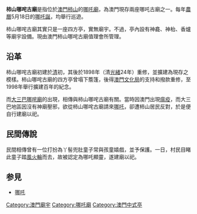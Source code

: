 {{noteTA
|T=zh:柿山哪咤古廟;zh-hant:柿山哪咤古廟;zh-hans:柿山哪咤古庙;
|1=zh:哪咤古廟;zh-hant:哪咤古廟;zh-hans:哪咤古庙;
}}
{{multiple image
|align=right
|direction=vertical
|footer=柿山哪咤古廟(上)及其值理會(下)
|image1=TemploDeNaTchaNaCalcadaDasVerdades1.jpg
|width1=230
|image2=AssociacaoDoTemploDaCalcadaDasVerdadesDeMacau1.jpg
|width2=230
}}
'''柿山哪咤古廟'''是指位於[[澳門|澳門]][[柿山|柿山]]的[[哪吒廟|哪吒廟]]，為澳門現存兩座哪吒古廟之一。每年[[農曆|農曆]]5月18日的[[哪吒誕|哪吒誕]]，均舉行巡遊。

柿山哪咤古廟其實只是一座四方亭，實無廟宇。不過，亭內設有神龕、神枱、香爐等廟宇設備。現由澳門柿山哪咤古廟值理會所管理。

==沿革==
柿山哪咤古廟初建於[[清|清]]初，其後於1898年（清[[光緒|光緒]]24年）重修，並擴建為現存之模樣。柿山哪咤古廟的四方亭曾塌下簷篷，後得[[澳門文化局|澳門文化局]]的支持和撥款重修，至1998年舉行擴建百年的紀念。

而[[大三巴哪咤廟|大三巴哪咤廟]]的出現，相傳與柿山哪咤古廟有關。當時因澳門出現[[瘟疫|瘟疫]]，而大三巴地區因沒有神廟壓邪，欲從柿山哪咤古廟請來[[哪吒|哪吒]]，卻遭柿山居民反對，於是便自行建廟以祀。

==民間傳說==
民間相傳曾有一位打扮為丫髻兜肚童子常與孩童嬉戲，並予保護。一日，村民目睹此童子踏[[風火輪|風火輪]]而去，故被認定為哪吒顯靈，遂建廟以祀。

==参見==
*[[哪吒|哪吒]]



{{澳門文物}}
[[Category:澳門廟宇|Category:澳門廟宇]]
[[Category:哪吒廟|Category:哪吒廟]]
[[Category:澳門中式亭|Category:澳門中式亭]]